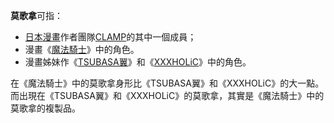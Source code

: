 {{noteTA
|T=zh-hans:莫歌拿;zh-hant:莫歌拿;zh-tw:摩可拿;zh-hk:蒙哥拿;zh-mo:蒙哥拿;
|1=zh-hans:莫歌拿;zh-hant:莫歌拿;zh-tw:摩可拿;zh-hk:蒙哥拿;zh-mo:蒙哥拿;
}}
'''莫歌拿'''可指：
* [[日本|日本]][[漫畫|漫畫]]作者團隊[[CLAMP|CLAMP]]的其中一個成員；
* 漫畫《[[魔法騎士|魔法騎士]]》中的角色。
* 漫畫姊妹作《[[TSUBASA翼|TSUBASA翼]]》和《[[×××HOLiC|XXXHOLiC]]》中的角色。

在《魔法騎士》中的莫歌拿身形比《TSUBASA翼》和《XXXHOLiC》的大一點。而出現在《TSUBASA翼》和《XXXHOLiC》的莫歌拿，其實是《魔法騎士》中的莫歌拿的複製品。

{{disambig|Cat=三字作品消歧义}}